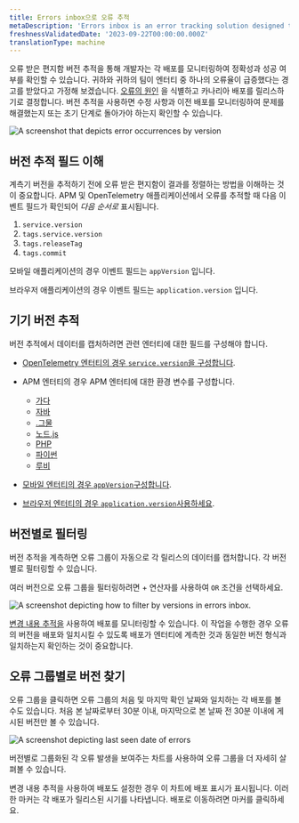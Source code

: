 ```yaml
---
title: Errors inbox으로 오류 추적
metaDescription: 'Errors inbox is an error tracking solution designed to give you the tools to proactively detect, triage, and resolve errors across your full application stack.'
freshnessValidatedDate: '2023-09-22T00:00:00.000Z'
translationType: machine
---
```





오류 받은 편지함 버전 추적을 통해 개발자는 각 배포를 모니터링하여 정확성과 성공 여부를 확인할 수 있습니다. 귀하와 귀하의 팀이 엔터티 중 하나의 오류율이 급증했다는 경고를 받았다고 가정해 보겠습니다. [오류의 원인](/docs/tutorial-error-tracking/respond-outages/) 을 식별하고 카나리아 배포를 릴리스하기로 결정합니다. 버전 추적을 사용하면 수정 사항과 이전 배포를 모니터링하여 문제를 해결했는지 또는 초기 단계로 돌아가야 하는지 확인할 수 있습니다.

<img
  title="errors inbox change tracking"
  alt="A screenshot that depicts error occurrences by version"
  src={errorsinboxErrorsInboxChangeTracking}
/>

## 버전 추적 필드 이해

계측기 버전을 추적하기 전에 오류 받은 편지함이 결과를 정렬하는 방법을 이해하는 것이 중요합니다. APM 및 OpenTelemetry 애플리케이션에서 오류를 추적할 때 다음 이벤트 필드가 확인되어 _다음 순서로_ 표시됩니다.

1. `service.version`
2. `tags.service.version`
3. `tags.releaseTag`
4. `tags.commit`

모바일 애플리케이션의 경우 이벤트 필드는 `appVersion` 입니다.

브라우저 애플리케이션의 경우 이벤트 필드는 `application.version` 입니다.

## 기기 버전 추적

버전 추적에서 데이터를 캡처하려면 관련 엔터티에 대한 필드를 구성해야 합니다.

* [OpenTelemetry 엔터티의 경우 `service.version`을 구성합니다](/docs/more-integrations/open-source-telemetry-integrations/opentelemetry/best-practices/opentelemetry-best-practices-resources/).

* APM 엔터티의 경우 APM 엔터티에 대한 환경 변수를 구성합니다.

  * [가다](/docs/apm/agents/go-agent/configuration/go-agent-code-level-metrics-config/#errors-inbox-configuration)
  * [자바](/docs/apm/agents/java-agent/configuration/java-agent-configuration-config-file/#errors-inbox-configuration)
  * [.그물](/docs/apm/agents/net-agent/configuration/net-agent-configuration/#errors-inbox-configuration)
  * [노드.js](/docs/apm/agents/nodejs-agent/installation-configuration/nodejs-agent-configuration/#errors-inbox-configuration)
  * [PHP](/docs/apm/agents/php-agent/configuration/php-agent-configuration/#errors-inbox-configuration)
  * [파이썬](/docs/apm/agents/python-agent/configuration/python-agent-configuration/#errors-inbox-configuration)
  * [루비](/docs/apm/agents/ruby-agent/configuration/ruby-agent-configuration/#errors-inbox-configuration)

* [모바일 엔터티의 경우 `appVersion`구성합니다](/docs/mobile-monitoring/new-relic-mobile/mobile-sdk/set-application-version/).

* [브라우저 엔터티의 경우 `application.version`사용하세요](/docs/browser/new-relic-browser/browser-apis/setApplicationVersion/).

## 버전별로 필터링

버전 추적을 계측하면 오류 그룹이 자동으로 각 릴리스의 데이터를 캡처합니다. 각 버전별로 필터링할 수 있습니다.

여러 버전으로 오류 그룹을 필터링하려면 + 연산자를 사용하여 `OR` 조건을 선택하세요.

<img
  title="version tracking errors inbox"
  alt="A screenshot depicting how to filter by versions in errors inbox. "
  src={errorsinboxFilterErrorsbyVersions}
/>

[변경 내용 추적을](/docs/change-tracking/change-tracking-view-analyze/) 사용하여 배포를 모니터링할 수 있습니다. 이 작업을 수행한 경우 오류의 버전을 배포와 일치시킬 수 있도록 배포가 엔터티에 계측한 것과 동일한 버전 형식과 일치하는지 확인하는 것이 중요합니다.

## 오류 그룹별로 버전 찾기

오류 그룹을 클릭하면 오류 그룹의 처음 및 마지막 확인 날짜와 일치하는 각 배포를 볼 수도 있습니다. 처음 본 날짜로부터 30분 이내, 마지막으로 본 날짜 전 30분 이내에 게시된 버전만 볼 수 있습니다.

<img
  title="error date"
  alt="A screenshot depicting last seen date of errors"
  src={errorsinboxErrorDate}
/>

버전별로 그룹화된 각 오류 발생을 보여주는 차트를 사용하여 오류 그룹을 더 자세히 살펴볼 수 있습니다.

변경 내용 추적을 사용하여 배포도 설정한 경우 이 차트에 배포 표시가 표시됩니다. 이러한 마커는 각 배포가 릴리스된 시기를 나타냅니다. 배포로 이동하려면 마커를 클릭하세요.